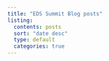 ```yaml
---
title: "EDS Summit Blog posts"
listing:
  contents: posts
  sort: "date desc"
  type: default
  categories: true
---
```

